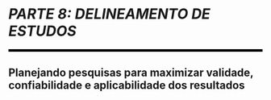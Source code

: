 
```{=latex}
\cftaddtitleline{toc}{chapter}{\rule{\textwidth}{0.4pt}}{}
```

# *PARTE 8: DELINEAMENTO DE ESTUDOS* {#parte-8 .unnumbered}

<!--script for generating HORIZONTAL LINE-->
<hr style="height:5px;border-width:0;color:black;background-color:black">

## Planejando pesquisas para maximizar validade, confiabilidade e aplicabilidade dos resultados {.unnumbered .unlisted}

```{=latex}
\markboth{}{}
\par\noindent\rule{\textwidth}{0.05in}
```
